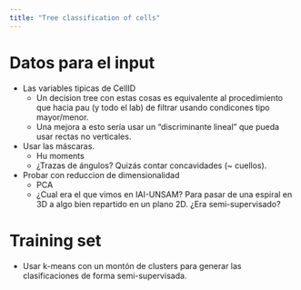 ```yaml
---
title: "Tree classification of cells"
---
```


# Datos para el input

* Las variables tipicas de CellID
  * Un decision tree con estas cosas es equivalente al procedimiento que hacia pau (y todo el lab) de filtrar usando condicones tipo mayor/menor.
  * Una mejora a esto sería usar un "discriminante lineal" que pueda usar rectas no verticales.
* Usar las máscaras.
  * Hu moments
  * ¿Trazas de ángulos? Quizás contar concavidades (~ cuellos).
* Probar con reduccion de dimensionalidad
  * PCA
  * ¿Cual era el que vimos en IAI-UNSAM? Para pasar de una espiral en 3D a algo bien repartido en un plano 2D. ¿Era semi-supervisado?

# Training set

* Usar k-means con un montón de clusters para generar las clasificaciones de forma semi-supervisada.
